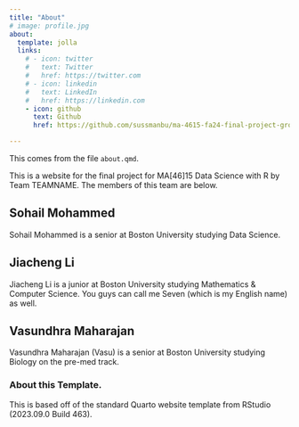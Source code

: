 ```yaml
---
title: "About"
# image: profile.jpg
about:
  template: jolla
  links:
    # - icon: twitter
    #   text: Twitter
    #   href: https://twitter.com
    # - icon: linkedin
    #   text: LinkedIn
    #   href: https://linkedin.com
    - icon: github
      text: Github
      href: https://github.com/sussmanbu/ma-4615-fa24-final-project-group-3.git

---
```



This comes from the file `about.qmd`.

This is a website for the final project for MA[46]15 Data Science with R by Team TEAMNAME.
The members of this team are below.

## Sohail Mohammed

Sohail Mohammed is a senior at Boston University studying Data Science.  

## Jiacheng Li

Jiacheng Li is a junior at Boston University studying Mathematics & Computer Science. You guys can call me Seven (which is my English name) as well.

## Vasundhra Maharajan

Vasundhra Maharajan (Vasu) is a senior at Boston University studying Biology on the pre-med track. 

<!-- Please leave in the information below -->

### About this Template.

This is based off of the standard Quarto website template from RStudio (2023.09.0 Build 463).

